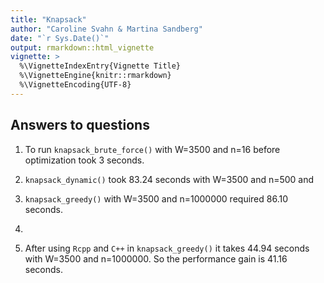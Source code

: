 ```yaml
---
title: "Knapsack"
author: "Caroline Svahn & Martina Sandberg"
date: "`r Sys.Date()`"
output: rmarkdown::html_vignette
vignette: >
  %\VignetteIndexEntry{Vignette Title}
  %\VignetteEngine{knitr::rmarkdown}
  %\VignetteEncoding{UTF-8}
---
```


## Answers to questions

1) To run `knapsack_brute_force()` with W=3500 and n=16 before optimization took 3 seconds.
 
2) `knapsack_dynamic()` took 83.24 seconds with W=3500 and n=500 and

3) `knapsack_greedy()` with W=3500 and n=1000000 required 86.10 seconds.

4) 

5) After using `Rcpp` and `C++` in `knapsack_greedy()` it takes 44.94 seconds with W=3500 and n=1000000. So the performance gain is 41.16 seconds.

